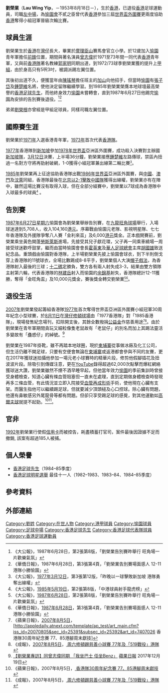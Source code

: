 {{Infobox football biography
| name        = 劉榮業 <br> Lau Wing Yip
| image       = Lau Wing Yip.JPG
| fullname    = 劉榮業
| nickname    = 蠱惑仔、老鼠仔、仔哥
| birth_date  = {{Birth date and age|1953|8|18|}}
| birth_place = {{HKG-1959}}
| height      = {{height|m=1.70}}
| position    = [[左中場|左中場]]
| currentclub = 已退役
| clubnumber  = 
| youthyears1 = 1965–1973
| youthclubs1 = [[愉園體育會|愉園]]
| years1 = 1973–1987
| clubs1 = [[愉園體育會|愉園]]
| caps1  = 
| goals1 = 
| years2 = 1987–1988
| clubs2 = [[福建體育會|福建]]
| caps2  = 
| goals2 = 
| nationalyears1 = 1973–1985
| nationalteam1  = [[香港足球代表隊|香港]]
| nationalcaps1  = 39
| nationalgoals1 = 24
| pcupdate = 
| ntupdate = 
}}

'''劉榮業'''（'''Lau Wing Yip'''，－1953年8月18日－），生於[[香港|香港]]，已退役[[香港|香港]]足球運動員，司職[[左中場|左中場]]，為[[愉園體育會|愉園會]]不貳之臣曾代表[[香港足球代表隊|香港]]參加三屆[[世界盃足球賽|世界盃外圍賽]]更兩度協助[[香港足球代表隊|香港]]奪得小組冠軍晉級次輪比賽。

==球員生涯==
劉榮業生於[[香港|香港]]在[[灣仔|灣仔]]長大，畢業於[[摩理臣山|摩理臣山]]賽馬會官立小學。於12歲加入[[愉園體育會|愉園]]青年軍擔任[[前鋒_(足球)|前鋒]]位置，期間與著名演員[[曾志偉|曾志偉]]於1971至73年間一同代表[[香港|香港]]青年軍，又與前[[香港足球代表隊|香港隊]]著名教練[[郭家明|郭家明]]同期出道，到1972/73球季劉榮業獲的提升上[[香港甲組足球聯賽|甲組]]，由於身高只有5呎3吋，被調派踢左翼位置。

其後初出道不久，便獲當年由[[陳瑤琴|陳瑤琴]]擔任班主的[[加山足球隊|加山]]向他招手，但當時[[愉園體育會|愉園]]有[[張子岱|張子岱]]及[[鍾楚維|鍾楚維]]名將，使他決定留隊繼續學習。到1985年劉榮業榮膺本地球壇最高榮譽的[[香港足球先生|香港足球先生]]，而他終身效力[[愉園體育會|愉園]]未嘗轉會，直到1987年6月27日他踢完[[愉園體育會|愉園]]為安排的告別賽後退役。<ref>《大公報》，1987年6月28日，第2張第8版，「劉榮業告別賽昨舉行 旺角場一片歡樂氣氛」</ref><ref>《華僑日報》，1987年6月28日，第3張第4頁，「劉榮業告別賽場面感人 12-11港隊小勝愉園」</ref>

弟弟[[劉榮根|劉榮根]]亦曾經是甲組足球員，同樣司職左翼位置。

==國際賽生涯==
劉榮業於[[1971年|1971年]]入選香港青年軍，[[1973年|1973年]]首次代表[[香港足球代表隊|香港隊]]。

[[1977年|1977年]]香港隊到[[新加坡|新加坡]]參加[[1978年世界盃足球賽|1978年世界盃]]亞洲區外圍賽，成功殺入決賽對主辦國[[新加坡國家足球隊|新加坡隊]]，[[3月12日|3月12日]]決賽，上半場36分鐘，劉榮業接應[[鍾楚維|鍾楚維]]左路傳球，禁區內扭過一名對方守將再勁射破網，1-0獲得小組冠軍兼出線第二輪比賽<small><ref>《大公報》，[[1977年|1977年]][[3月12日|3月12日]]，第3張第12版，「昨晚以一球擊敗新加坡 港隊勇奪出線權」</ref></small>。

[[1985年|1985年]]劉榮業再上征途協助香港隊出戰[[1986年世界盃足球賽|1986年世界盃]]亞洲區外圍賽，與[[中國國家足球隊|中國]]、[[澳門足球代表隊|澳門]]及[[汶萊國家足球隊|汶萊]]同組，香港隊最後在[[北京|北京]][[五一九事件|以2-1擊敗中國隊]]獲得出線權，劉榮業亦有在陣中，雖然這場比賽沒有取得入球，但在全部分組賽中，劉榮業以7球成為香港隊中入球最多的球員<small><ref>《大公報》，[[1985年|1985年]][[5月19日|5月19日]]，第2張第8版，「中港球員射手龍虎榜」</ref></small> 。

==告別賽==
[[1987年|1987年]][[6月27日|6月27日]][[星期六|星期六]]愉園會為劉榮業舉辦告別賽，在[[九龍|九龍]][[旺角球場|旺角球場]]舉行，入場球迷達到5,708人，收入104,160[[港元|港元]]。序幕戰由愉園元老隊、影視明星隊、七七年香港隊及外援隊爭奪八人賽「金利來盃」及6,000[[港元|港元]]獎金。正本戲開賽前，劉榮業乘坐黃色開蓬[[勞斯萊斯|勞斯萊斯]]進場，先接受其兒子獻花環，父子再一同乘車繞場一周接受球迷歡呼鼓掌，繼而由當時愉園會會長[[霍英東|霍英東]]及[[華人足球總會|華人足球總會]]主席[[胡國雄|胡國雄]]致送紀念品。重頭戲由愉園對香港隊，上半場劉榮業先披上愉園會球衣，到下半則倒戈穿上香港隊的11號球衣，全場比數踢成8-8平手，劉榮業個人大演[[帽子戲法|帽子戲法]]，為香港隊射入最後的三球；[[十二碼|十二碼]]定勝負，雙方各有兩人射失成3-3，結果由雙方領隊主射第六輪，代表香港隊的[[林建岳|林建岳]]射入而愉園的[[余錦基|余錦基]]射失，香港隊總計12-11獲勝，奪得「金旺角盃」及10,000元獎金，賽後獎金轉交劉榮業<small><ref>《大公報》，[[1987年|1987年]][[6月28日|6月28日]]，第2張第8版，「劉榮業告別賽昨舉行 旺角場一片歡樂氣氛」</ref></small><small><ref>《華僑日報》，[[1987年|1987年]][[6月28日|6月28日]]，第3張第4頁，「劉榮業告別賽場面感人 12-11港隊小勝愉園」</ref></small>。

==退役生活==
[[2007年|2007年]]劉榮業發起籌組香港隊[[1977年|1977年]]首次奪得世界盃亞洲區外圍賽小組冠軍30周年紀念小型球賽，於[[8月11日|8月11日]]在[[灣仔|灣仔]][[修頓球場|修頓球場]]由「1977香港隊」對「1985香港隊」，現場發售紀念場刊，扣除開支後，其餘全數撥捐[[公益金|公益金]]作慈善用途<small><ref>《蘋果日報》，[[2007年|2007年]][[8月5日|8月5日]]，[http://appledaily.atnext.com/template/ap_test/art_main.cfm?iss_id=20070805&sec_id=25391&subsec_id=25392&art_id=7407026{{Dead link}} {{zh-hk}} 香港隊30周年紀念賽 77、85港腳周末獻技]</ref></small><small><ref>《成報》，[[2007年|2007年]][[8月5日|8月5日]]，[http://www.singpao.com/20070805/sports/928749.html {{Wayback|url=http://www.singpao.com/20070805/sports/928749.html |date=20071114232541 }} {{Wayback|url=http://www.singpao.com/20070805/sports/928749.html |date=20071114232541 }} {{Wayback|url=http://www.singpao.com/20070805/sports/928749.html |date=20071114232541 }} {{zh-hk}} 周六修頓踢慈善小球賽 77年及「519戰役」港隊]</ref></small>。由於劉榮業在青年軍期間貪玩又細粒像隻老鼠故有「老鼠仔」的別名而加上其踢法靈活多變故有「蠱惑仔」的綽號。<ref>[https://hk.sports.appledaily.com/sports/realtime/article/20171219/57601615 【劉榮業專訪】同曾志偉同期 「我坐巴士 佢坐Benz」] {{Wayback|url=https://hk.sports.appledaily.com/sports/realtime/article/20171219/57601615 |date=20190913135236 }} [[蘋果日報|蘋果日報]] 2017年12月19日</ref>

劉榮業在1987年掛靴，雖不再踏本地球圈，現於[[柬埔寨|柬埔寨]]從事做冰廠及化工公司，但生活仍離不開足球，只要有空便會無論在[[柬埔寨|柬埔寨]]或返港都會參與不同的友賽，更在2017年獲球迷拍攝他參加一場元老小球賽時的精華片段，修剪他假腳插花及扭波波片段。除吸引到傳媒注意，更在[[YouTube|YouTube]]錄得超過62,000次點擊而爆紅網絡獲球迷大讚，劉榮業雖然不煙不酒早睡早起，但他當年效力[[愉園體育會|愉園]]的季前集訓時曾接受身體檢查，知道心臟有條血管阻塞但一直未在處理，直到定期做身體檢查時發現再多三條血管，有此情況並立即入院接受[[血管再成形術|血管再成形術]]手術，使他現在心臟有支架。而醫生指他可以繼續踢足球，但就要減少頂頭槌及心口控球。除心臟有問題，他還有鼻敏感另外尾龍骨等都有問題。但卻只享受踢足球的感覺，對其他運動如[[高爾夫球|高爾夫球]]就提不起勁。<ref>《蘋果日報》，2007年8月5日，[http://appledaily.atnext.com/template/ap_test/art_main.cfm?iss_id=20070805&sec_id=25391&subsec_id=25392&art_id=7407026 {{zh-hk}} 香港隊30周年紀念賽 77、85港腳周末獻技]{{dead link|date=2017年11月 |bot=InternetArchiveBot |fix-attempted=yes }}</ref><ref>《成報》，2007年8月5日，[http://www.singpao.com/20070805/sports/928749.html {{zh-hk}} 周六修頓踢慈善小球賽 77年及「519戰役」港隊] {{Wayback|url=http://www.singpao.com/20070805/sports/928749.html |date=20071114232541 }}</ref>。

==官非==
[[1992年|1992年]]劉榮業行使假[[信用卡|信用卡]]而被控告，耗盡積蓄打官司，案件最後因證據不足而撤銷, 該案有超過185人被捕。

==個人榮譽==
* [[香港足球先生|香港足球先生]]（1984–85季度）
* [[香港足球明星選舉|香港足球明星選舉]] 最佳十一人（1982–1983、1983–84、1984–85季度）

==參考資料==
{{reflist}}

==外部連結==
{{香港足球先生}}
{{1982-83年香港足球明星選舉最佳十一人}}
{{1983-84年香港足球明星選舉最佳十一人}}
{{1984-85年香港足球明星選舉最佳十一人}}
[[Category:劉姓|Category:劉姓]]
[[Category:在世人物|Category:在世人物]]
[[Category:港甲球員|Category:港甲球員]]
[[Category:愉園球員|Category:愉園球員]]
[[Category:足球中場|Category:足球中場]]
[[Category:香港足球先生|Category:香港足球先生]]
[[Category:香港足球代表隊球員|Category:香港足球代表隊球員]]
[[Category:香港足球運動員|Category:香港足球運動員]]